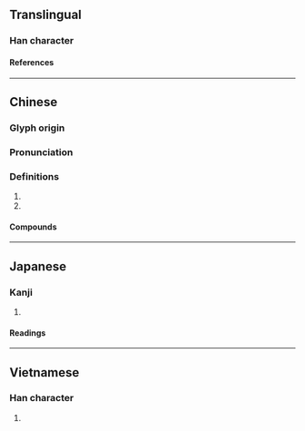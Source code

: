 {{character info/new}}
==Translingual==

===Han character===
{{Han char|rn=70|rad=方|as=07|sn=11|four=08211|canj=YSOSP|ids=⿸⿰方𠂉尼}}

====References====
{{Han ref|kx=0484.020|dkj=13660|dj=0846.020|hdz=32181.030|uh=65CE}}

----

==Chinese==
{{zh-forms}}

===Glyph origin===
{{Han etym}}

===Pronunciation===
{{zh-pron
|m=nǐ
|c=nei5
|mc=y
|oc=y
|cat=a
}}

===Definitions===
{{zh-hanzi}}

# {{zh-used in|旖旎}}
# {{zh-used in|旎旎}}

====Compounds====
{{zh-der|旖旎|旎旎|旖旎風光|風光旖旎}}

----

==Japanese==

===Kanji===
{{ja-kanji|grade=|rs=方07}}

# {{rfdef|ja|sort=方07}}

====Readings====
{{ja-readings
|on=じ, に, だ
|kun=たなびく
}}

----

==Vietnamese==

===Han character===
{{vi-readings|rs=方07|reading=[[nể]], [[nỉ]]}}

# {{rfdef|vi|sort=方07}}